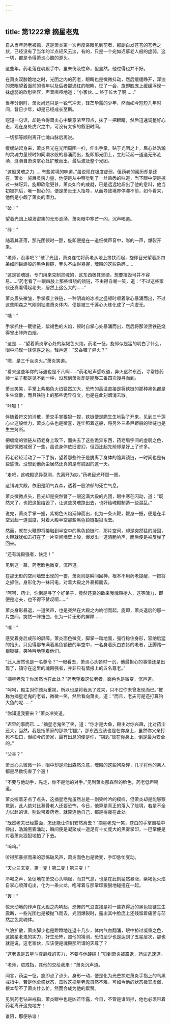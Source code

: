 ```yaml
---
---
---
```

title: 第1222章 摘星老鬼
---



自从当年药老被抓，这是萧炎第一次再度亲眼见到前者，那副白发苍苍的苍老之状，已经没有了当年的半点轻风云淡，有的，只是一个宛如迟慕老人般的虚弱，这一切，都是令得萧炎心酸的源头。

这些年，药老落在魂殿手中，虽未伤及性命，但显然，他过得也并不好。

在萧炎双膝跪地之时，光团之内的药老，眼睛也是微微抖动，然后缓缓睁开，浑浊的双眼望着面前的青年以及后者那通红的眼睛，怔了一会，旋即脸庞上缓缓浮现一抹虚弱的欣慰笑容，声音嘶哑地道：“小家伙……终于长大了啊……”

当年分别时，萧炎尚还只是一锐气冲天，锋芒毕露的少年，然而如今短短几年时间，昔日少年，却是已经成长至斯。

短短一句话，却是令得萧炎心中酸意浓至顶点，抹了一把眼睛，然后迅速调整好心态，现在身处虎穴之中，可没有太多的叙旧时间。

一切都等顺利离开亡魂山脉后再说。

缓缓站起身来，萧炎目光在光团周围一扫，伸出手掌，贴于光团之上，眉心处浩瀚的灵魂力量顿时如同潮水般的暴涌而出，旋即那光团上，立刻泛起一道道无形涟漪，涟漪自萧炎掌心处扩散而出，最后波及整个光团。

“这股灵魂之力……有些灵境的味道。”虽说现在极度虚弱，但药老的阅历却是还在，萧炎一施展灵魂力量，他便是从中察觉到了一丝熟悉的味道，当下眼中便是掠过一抹讶异，旋即欣慰更甚，萧炎如今的成就，已是远远地超出了他的意料，他当初被抓后，唯一担心的，便是萧炎无人指导，从而导致境界停滞不前，如今看来，他倒是小觑了萧炎的潜力。

“破！”

望着光团上越发密集的无形涟漪，萧炎眼中寒芒一闪，沉声喝道。

“砰！”

随着其音落，那光团顿时一颤，旋即便是在一道细微声音中，嘭的一声，爆裂开来。

“老师，没事吧？”破了光团，萧炎连忙将药老从地上搀扶而起，旋即目光望着那四条如同巨蟒般的黑色锁链，拳头不由得紧握，魂殿的这些杂碎……

“这是锁魂链，专门用来克制灵魂的，这东西极其坚硬，想要摧毁可并不容易……”药老看了一眼四肢上那些缠绕的锁链，不由得自嘲一笑，道：“不过这些家伙还真看得起老夫，居然上这么大的……”

萧炎眉头微皱，手掌摸上铁链，一种阴森的冰凉之盛顿时顺着掌心暴涌而出，不过这些阴森之气刚刚钻进萧炎体内，便是被三千莲心火炼化成了一片虚无。

“嗤！”

手掌抓住一截锁链，紫褐色的火焰，顿时自掌心处暴涌而出，然后将那漆黑铁链烧得冒出阵阵白烟。

“这是……”望着萧炎掌心处的紫褐色火焰，药老一怔，旋即似是猛的明白了什么，眼中涌现一抹惊喜之色，轻声道：“又吞噬了异火？”

“嗯，是三千焱炎火。”萧炎笑道。

“看来这些年你的际遇也是不凡啊……”药老轻声感叹道，异火这种东西，寻常炼药师一辈子都是见不到一种，没想到萧炎却是能够三番四次搜寻而到。

萧炎笑笑，手掌上紫褐色火焰猛然加大，恐怖的高温直接是将铁链的那种黑色都是生生烧散，而且铁链上的那些诡异符文，也是在此刻烟消云散。

“咔嚓！”

伴随着符文的消散，萧交手掌狠狠一捏，铁链便是脆生生地裂了开来，见到三千莲心火这般给力，萧炎心头也是微喜，连忙照着这般，将另外三条巨蟒般的锁链也是生生烤断。

把缠绕的锁链从药老身上取下，而失去了这些诡异东西，药老眉宇间的虚弱之色，倒是微微减弱了一些，虽说身体依旧虚幻，但西比起先前却是好上了许多。

药老轻轻活动了一下手腕，望着那些终于是脱离了身体的诡异锁链，一时间也是有些感慨，没想到他药尘居然还真的是有脱困的这一天。

“走吧，这魂殿诡异莫测，先离开为妙。”药老目光环顾一圈。

这铺魂大殿，依旧是阴气森森，透着一股浓郁的死亡气息。

萧炎微微点头，目光却是突然瞥了一眼这满大殿的光团，眼中寒芒闪动，道：“既然来了，也把这里给毁了，让这些灵魂跑出去，也好给魂殿制造一些混乱。”

说完，萧炎手掌一握，紫褐色火焰延伸而出，化为一条火鞭，鞭身一振，便是在半空划起一道弧度，对着大殿半空那些黑色锁链狠狠甩去。

然而，就在火鞭即将接触到半空中的黑色锁链时，那片空间，却是突然猛的凝固，火鞭就犹如击打在了一片空间墙壁上般，爆发出一道清脆响声，而后便是被反弹了回来。

“还有魂殿强者，快走！”

见到这一幕，药老脸色微变，沉声道。

在那无形的空间墙壁出现的一霎，萧炎则是瞬间回神，根本不用药老提醒，一把将之抓住，身形化为一抹闪电，对着大殿之外暴掠而去。

“呵呵，药尘，你倒是寻了个好弟子，竟然还真的敢来我魂殿抢人，这等魄力，即便是老夫，也不得不赞叹啊……”

萧炎身形暴退，一道笑声，也是突然在大殿之内响彻而起，旋即，萧炎退后的那一片空间，突然一阵扭曲，化为一片无形的屏障……

“嗤！”

感受着身后成形的屏障，萧炎面色微变，脚掌一踏地面，强行稳住身形，容纳后猛的抬头，只见得那布满着黑色锁链的半空中，一名身着灰白衣衫的老者，正脚踏一根锁链，笑吟吟地望着他们。

“此人居然也是一名尊令？”一眼看去，萧炎心头顿时一沉，他最担心的事情还是出现了，镇守在这里的魂殿强者，并非只有情报上的五名尊老。”

“摘星老鬼？你居然也在此处？”药老望着这位老者，面色也是微变，沉声道。

“呵呵，殿主对你颇为重视，所以也是将我派了过来，只不过你未曾发现而已。”被称为摘星老鬼的老者，微微一笑，然后看向萧炎，道：“而且，老夫可是还打算钓大鱼的呢……”

“你知道我要来？”萧炎冷笑道。

“迟早的事而已……”摘星老鬼笑了笑，道：“你才是大鱼，殿主对你兴趣，比对药尘还大，当然，我是指萧家的那块“钥匙”，那东西应该也是在你身上，虽然你父亲打死不松口，但如今的萧家，最有出息的便是你，“钥匙”放在你身上，倒是最为安全的。”

“父亲？”

萧炎心头微微一抖，眼中却是涌出森然杀意，魂殿的这些狗杂碎，几乎将他的亲人都是尽数伤害了个遍！

“不要与他动手，先走，你不是他的对手。”见到萧炎那森然的脸色，药老低声喝道。

萧炎咬着牙点了点头，这摘星老鬼虽然总是一副笑吟吟的模样，但萧炎却是能够察觉到，此人绝对比慕骨老人还要恐怖，今日，他算是真正的落入了险境，若是不全力以赴的话，别说带着药老，就算连他自己，都是得栽在此处。

“既然老夫已经露面，怎还能让你们安然离去？”摘星老鬼一笑，苍白的手掌自袖中伸出，浩瀚黑雾涌动，瞬间便是凝聚成一道足有十丈庞大的黑雾掌印，一巴掌便是对着萧炎狠狠地拍了下去。

“呜呜。”

听得那暴掠而来的恐怖破风声，萧炎面色也是微变，手印急忙变动。

“天火三玄变，第一变！第二变！第三变！”

冷喝之声，急促地在萧交心头响起，而其气息，也是在此刻猛然暴涨，紫褐色火焰自掌心喷薄屯出，化为一条火龙，咆哮着与那掌印狠狠地碰撞在一起。

“轰！”

惊天动地的炸声在大殿之内响起，恐怖的气浪直接是将一些靠得近的黑色锁链生生震断，一些光团也是被抛飞而去，光团爆裂时，露出其中脸庞上还残留着痛苦与茫然之色灵魂体。

气浪扩散，萧炎脚步也是蹬蹬地连退十几步，体内气血翻涌，眼中掠过凝重之色，这摘星老鬼的实力，好生恐怖，照他的猜测，恐怕至少也是达到了五星层次，那也就是说，这老家伙，应该便是魂殿那所谓的天尊了？

“这老鬼是五星斗尊巅峰的实力，不要与他硬碰！”见到萧炎被震退，药尘迅速道。

“老师，进戒指，其他的交给我来！”萧炎沉声道。

闻言，药尘一怔，旋即点了点头，身形一动，便是化为光芒掠进萧炎手指上的乌黑戒指中，若是他全盛状态，击败这摘星老鬼自然不难，可如今他的状态极其虚弱，根本帮不了萧炎什么忙，然而会成为他的累赞。

见到药老钻进戒指，萧炎眼中也是凶芒毕露，今日，不管是谁阻拦，他也必须带着药老离开这鬼地方！

谁阻，那便杀谁！